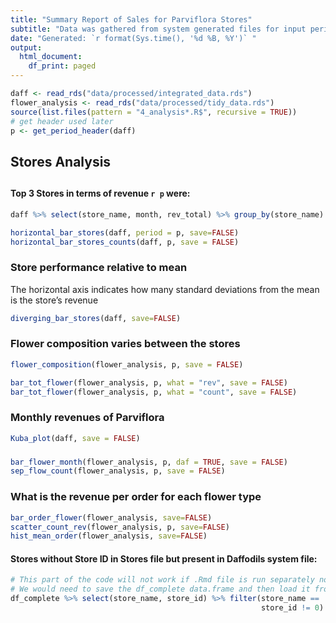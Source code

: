 ---
title: "Summary Report of Sales for Parviflora Stores"
subtitle: "Data was gathered from system generated files for input period"
date: "Generated: `r format(Sys.time(), '%d %B, %Y')` "
output: 
  html_document:
    df_print: paged
---

```{r setup, include=FALSE}

daff <- read_rds("data/processed/integrated_data.rds")
flower_analysis <- read_rds("data/processed/tidy_data.rds")
source(list.files(pattern = "4_analysis*.R$", recursive = TRUE))
# get header used later
p <- get_period_header(daff)
```

## Stores Analysis
##
#### Top 3 Stores in terms of revenue `r p` were: 

``` {r top_revenue_stores_text, echo=FALSE}
daff %>% select(store_name, month, rev_total) %>% group_by(store_name) %>% summarise(`Total Revenue` = sum(rev_total)) %>% arrange(desc(`Total Revenue`)) %>% head(3)

```

```{r top_revenue_stores_bar11, fig.show="hold", out.width="50%", echo=FALSE}

horizontal_bar_stores(daff, period = p, save=FALSE)
horizontal_bar_stores_counts(daff, p, save = FALSE)

```

### Store performance relative to mean
The horizontal axis indicates how many standard deviations from the mean is the store's revenue

```{r norm_rev_stores, echo=FALSE}
diverging_bar_stores(daff, save=FALSE)
```

### Flower composition varies between the stores
``` {r flower_composition, echo= FALSE}
flower_composition(flower_analysis, p, save = FALSE)

```

```{r top_revenue_stores_bar1, fig.show="hold", out.width="50%", echo=FALSE}
bar_tot_flower(flower_analysis, p, what = "rev", save = FALSE)
bar_tot_flower(flower_analysis, p, what = "count", save = FALSE)
```

### Monthly revenues of Parviflora
``` {r monthly_rev_total, echo= FALSE}
Kuba_plot(daff, save = FALSE)
```

### 
``` {r adsa, fig.show="hold", out.width="50%", echo = FALSE}
bar_flower_month(flower_analysis, p, daf = TRUE, save = FALSE)
sep_flow_count(flower_analysis, p, save = FALSE)
```

### What is the revenue per order for each flower type
```{r bar_order, echo=FALSE}
bar_order_flower(flower_analysis, save=FALSE)
scatter_count_rev(flower_analysis, p, save=FALSE)
hist_mean_order(flower_analysis, save=FALSE)
```


#### Stores without Store ID in Stores file but present in Daffodils system file: 
```{r missing_in_stores, echo=FALSE}
# This part of the code will not work if .Rmd file is run separately not from main script
# We would need to save the df_complete data.frame and then load it from .Rds file
df_complete %>% select(store_name, store_id) %>% filter(store_name == 'unknown' & 
                                                        store_id != 0) %>% rename("Store ID (Daffodils System)"=store_id)
```

